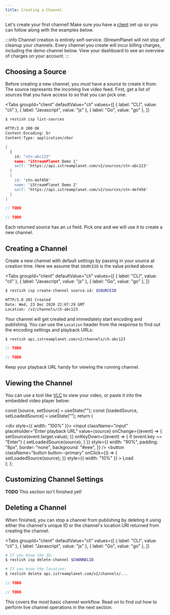 ```yaml
---
title: Creating a Channel
---
```





Let's create your first channel! Make sure you have a [client](/docs/guide/client) set up so you can follow along with the examples below.

:::info
Channel creation is entirely self-service. iStreamPlanet will not stop of cleanup your channels. Every channel you create will incur billing charges, including the demo channel below. View your dashboard to see an overview of charges on your account.
:::

## Choosing a Source

Before creating a new channel, you _must_ have a source to create it from. The source represents the incoming live video feed. First, get a list of sources that you have access to so that you can pick one:

<Tabs
  groupId="client"
  defaultValue="cli"
  values={[
    { label: "CLI", value: "cli" },
    { label: "Javascript", value: "js" },
    { label: "Go", value: "go" },
  ]}
>
  <TabItem value="cli">

```bash
$ restish isp list-sources

HTTP/2.0 200 OK
Content-Encoding: br
Content-Type: application/cbor

[
  {
    id: "stn-abc123"
    name: "iStreamPlanet Demo 1"
    self: "https://api.istreamplanet.com/v2/sources/stn-abc123"
  }
  {
    id: "stn-def456"
    name: "iStreamPlanet Demo 2"
    self: "https://api.istreamplanet.com/v2/sources/stn-def456"
  }
]
```

  </TabItem>
  <TabItem value="js">

```js
// TODO
```

  </TabItem>
  <TabItem value="go">

```go
// TODO
```

  </TabItem>
</Tabs>

Each returned source has an `id` field. Pick one and we will use it to create a new channel.

## Creating a Channel

Create a new channel with default settings by passing in your source at creation time. Here we assume that `SOURCEID` is the value picked above.

<Tabs
  groupId="client"
  defaultValue="cli"
  values={[
    { label: "CLI", value: "cli" },
    { label: "Javascript", value: "js" },
    { label: "Go", value: "go" },
  ]}
>
  <TabItem value="cli">

```bash
$ restish isp create-channel source.id: $SOURCEID

HTTP/2.0 201 Created
Date: Wed, 23 Dec 2020 22:07:29 GMT
Location: /v2/channels/ch-abc123
```

Your channel will get created and immediately start encoding and publishing. You can use the `Location` header from the response to find out the encoding settings and playback URLs:

```bash
$ restish api.istreamplanet.com/v2/channels/ch-abc123
```

  </TabItem>
  <TabItem value="js">

```js
// TODO
```

  </TabItem>
  <TabItem value="go">

```go
// TODO
```

  </TabItem>
</Tabs>

Keep your playback URL handy for viewing the running channel.

## Viewing the Channel

You can use a tool like [VLC](https://www.videolan.org/vlc/index.html) to view your video, or paste it into the embedded video player below:

  const [source, setSource] = useState("");
  const [loadedSource, setLoadedSource] = useState("");
  return (
    <div>
      <div style={{ width: "100%" }}>
        <input
          className="input"
          placeholder="Enter playback URL"
          value={source}
          onChange={(event) => {
            setSource(event.target.value);
          }}
          onKeyDown={(event) => {
            if (event.key == "Enter") {
              setLoadedSource(source);
            }
          }}
          style={{
            width: "90%",
            padding: "8px",
            border: "none",
            background: "#eee",
          }}
        />
        <button
          className="button button--primary"
          onClick={() => {
            setLoadedSource(source);
          }}
          style={{ width: "10%" }}
        >
          Load
        </button>
      </div>
      <Replay source={loadedSource} />
    </div>
  );
};

<Player />

## Customizing Channel Settings

**TODO** This section isn't finished yet!

## Deleting a Channel

When finished, you can stop a channel from publishing by deleting it using either the channel's unique ID or the channel's location URI returned from creating the channel.

<Tabs
  groupId="client"
  defaultValue="cli"
  values={[
    { label: "CLI", value: "cli" },
    { label: "Javascript", value: "js" },
    { label: "Go", value: "go" },
  ]}
>
  <TabItem value="cli">

```bash
# If you know the ID:
$ restish isp delete-channel $CHANNELID

# If you know the location:
$ restish delete api.istreamplanet.com/v2/channels/...
```

  </TabItem>
  <TabItem value="js">

```js
// TODO
```

  </TabItem>
  <TabItem value="go">

```go
// TODO
```

  </TabItem>
</Tabs>

This covers the most basic channel workflow. Read on to find out how to perform live channel operations in the next section.

